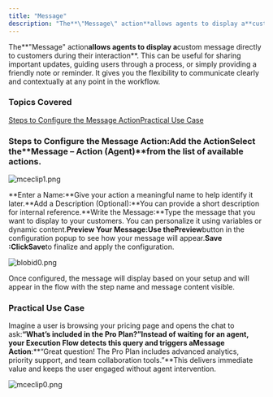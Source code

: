 ```yaml
---
title: "Message"
description: "The**\"Message\" action**allows agents to display a**custom message directly to customers during their interaction**. This can be useful for sharing imp..."
---
```


The**"Message" action**allows agents to display a**custom message directly to customers during their interaction**. This can be useful for sharing important updates, guiding users through a process, or simply providing a friendly note or reminder. It gives you the flexibility to communicate clearly and contextually at any point in the workflow.

### Topics Covered

[Steps to Configure the Message Action](https://support.salesmate.io/hc/en-us/articles/45880357236249-Message#h_01JWZX9Z8Y9BXN4Y1EYMZ7WFEX)[Practical Use Case](https://support.salesmate.io/hc/en-us/articles/45880357236249-Message#h_01JXMSGEXAMPLEUSECASE)

### Steps to Configure the Message Action:**Add the Action**Select the**Message – Action (Agent)**from the list of available actions.

![mceclip1.png](./images/mceclip1-6.png)

**Enter a Name:**Give your action a meaningful name to help identify it later.**Add a Description (Optional):**You can provide a short description for internal reference.**Write the Message:**Type the message that you want to display to your customers. You can personalize it using variables or dynamic content.**Preview Your Message:**Use the**Preview**button in the configuration popup to see how your message will appear.**Save :**Click**Save**to finalize and apply the configuration.

![blobid0.png](./images/blobid0-3.png)

 Once configured, the message will display based on your setup and will appear in the flow with the step name and message content visible.

### Practical Use Case

Imagine a user is browsing your pricing page and opens the chat to ask:**“What’s included in the Pro Plan?”**Instead of waiting for an agent, your Execution Flow detects this query and triggers a**Message Action**:**“Great question! The Pro Plan includes advanced analytics, priority support, and team collaboration tools.”**This delivers immediate value and keeps the user engaged without agent intervention.

![mceclip0.png](./images/mceclip0-8.png)
